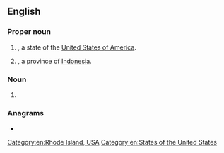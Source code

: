 {{also|Appendix:Variations of "ri"}}
==English==

===Proper noun===
{{head|en|proper noun}}

# {{initialism of|[[Rhode Island]]|nodot=1}}, a state of the [[United States of America]].
# {{abbreviation of|Riau|nodot=1}}, a province of [[Indonesia]].

===Noun===
{{en-noun}}

# {{initialism of|[[radioisotope]]}}

===Anagrams===
* {{anagrams|en|a=ir|IR|Ir.|ir-}}

[[Category:en:Rhode Island, USA]]
[[Category:en:States of the United States]]